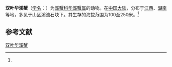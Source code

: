 {{Speciesbox
| name = 双叶华溪蟹
| status = 
| status_system = 
| image = 
| genus = Sinopotamon
| species = bilobatum
| authority = (Dai et Jiang, 1991)<ref name='id12163'>{{cite web| url =http://www.bioinfo.cn/db05/BjdwSpecies.php?action=view&id=12163| title =双叶华溪蟹| work =《中国动物物种编目数据库》| publisher =中国科学院微生物研究所| author =中国科学院动物研究所| accessdate =2009-04-28| deadurl =yes| archiveurl =https://web.archive.org/web/20160305060133/http://www.bioinfo.cn/db05/BjdwSpecies.php?action=view&id=12163| archivedate =2016-03-05}}</ref>
}}

'''双叶华溪蟹'''（[[学名|学名]]：{{lang|la|''Sinopotamon bilobatum''}}）为[[溪蟹科|溪蟹科]][[华溪蟹属|华溪蟹属]]的动物。在[[中国大陆|中国大陆]]，分布于[[江西|江西]]、[[湖南|湖南]]等地，多见于山区溪流石块下。其生存的海拔范围为100至250米。<ref name='id12163'/>

== 参考文献 ==
{{reflist}}

{{Wikispecies|Sinopotamon bilobatum}}
{{Taxonbar|from=Q14343798}}

[[Category:华溪蟹属|双叶华溪蟹]]


{{螃蟹小作品}}